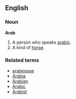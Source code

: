 ==English==
===Noun===
'''Arab'''

#A person who speaks [[arabic]].
#A kind of [[horse]].

===Related terms===
*[[arabesque]]
*[[Arabia]]
*[[Arabian]]
*[[Arabic]]
*[[Arabist]]
